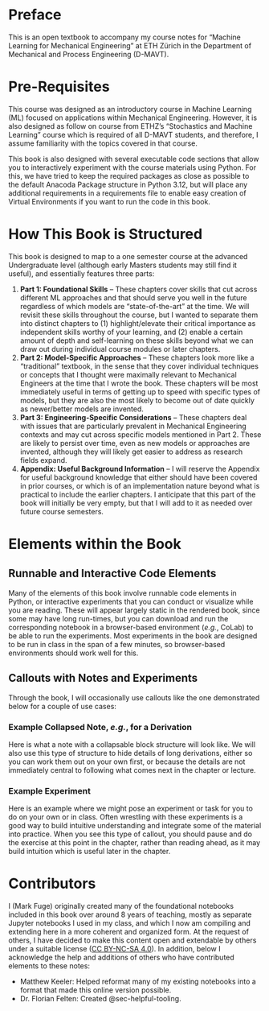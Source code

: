# Preface {.unnumbered}

This is an open textbook to accompany my course notes for "Machine Learning for Mechanical Engineering" at ETH Zürich in the Department of Mechanical and Process Engineering (D-MAVT). 

# Pre-Requisites
This course was designed as an introductory course in Machine Learning (ML) focused on applications within Mechanical Engineering. However, it is also designed as follow on course from ETHZ's "Stochastics and Machine Learning" course which is required of all D-MAVT students, and therefore, I assume familiarity with the topics covered in that course.

This book is also designed with several executable code sections that allow you to interactively experiment with the course materials using Python. For this, we have tried to keep the required packages as close as possible to the default Anacoda Package structure in Python 3.12, but will place any additional requirements in a requirements file to enable easy creation of Virtual Environments if you want to run the code in this book.

# How This Book is Structured

This book is designed to map to a one semester course at the advanced Undergraduate level (although early Masters students may still find it useful), and essentially features three parts:

1. **Part 1: Foundational Skills** -- These chapters cover skills that cut across different ML approaches and that should serve you well in the future regardless of which models are "state-of-the-art" at the time. We will revisit these skills throughout the course, but I wanted to separate them into distinct chapters to (1) highlight/elevate their critical importance as independent skills worthy of your learning, and (2) enable a certain amount of depth and self-learning on these skills beyond what we can draw out during individual course modules or later chapters.
2. **Part 2: Model-Specific Approaches** -- These chapters look more like a "traditional" textbook, in the sense that they cover individual techniques or concepts that I thought were maximally relevant to Mechanical Engineers at the time that I wrote the book. These chapters will be most immediately useful in terms of getting up to speed with specific types of models, but they are also the most likely to become out of date quickly as newer/better models are invented.
3. **Part 3: Engineering-Specific Considerations** -- These chapters deal with issues that are particularly prevalent in Mechanical Engineering contexts and may cut across specific models mentioned in Part 2. These are likely to persist over time, even as new models or approaches are invented, although they will likely get easier to address as research fields expand.
4. **Appendix: Useful Background Information** -- I will reserve the Appendix for useful background knowledge that either should have been covered in prior courses, or which is of an implementation nature beyond what is practical to include the earlier chapters. I anticipate that this part of the book will initially be very empty, but that I will add to it as needed over future course semesters.

# Elements within the Book

## Runnable and Interactive Code Elements

Many of the elements of this book involve runnable code elements in Python, or interactive experiments that you can conduct or visualize while you are reading. These will appear largely static in the rendered book, since some may have long run-times, but you can download and run the corresponding notebook in a browser-based environment (*e.g.*, CoLab) to be able to run the experiments. Most experiments in the book are designed to be run in class in the span of a few minutes, so browser-based environments should work well for this.

## Callouts with Notes and Experiments

Through the book, I will occasionally use callouts like the one demonstrated below for a couple of use cases:

::: {.callout-note collapse="true"}
### Example Collapsed Note, *e.g.*, for a Derivation
Here is what a note with a collapsable block structure will look like. We will also use this type of structure to hide details of long derivations, either so you can work them out on your own first, or because the details are not immediately central to following what comes next in the chapter or lecture.
:::


::: {.callout-tip appearance="default"}
### Example Experiment
Here is an example where we might pose an experiment or task for you to do on your own or in class. Often wrestling with these experiments is a good way to build intuitive understanding and integrate some of the material into practice. When you see this type of callout, you should pause and do the exercise at this point in the chapter, rather than reading ahead, as it may build intuition which is useful later in the chapter.
:::


# Contributors {#sec-contributors}

I (Mark Fuge) originally created many of the foundational notebooks included in this book over around 8 years of teaching, mostly as separate Jupyter notebooks I used in my class, and which I now am compiling and extending here in a more coherent and organized form. At the request of others, I have decided to make this content open and extendable by others under a suitable license ([CC BY-NC-SA 4.0](https://creativecommons.org/licenses/by-nc-sa/4.0/)). In addition, below I acknowledge the help and additions of others who have contributed elements to these notes:

- Matthew Keeler: Helped reformat many of my existing notebooks into a format that made this online version possible.
- Dr. Florian Felten: Created @sec-helpful-tooling.